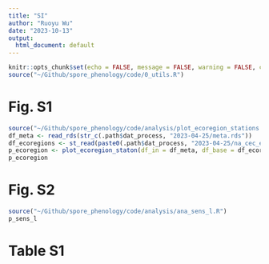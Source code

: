 ```yaml
---
title: "SI"
author: "Ruoyu Wu"
date: "2023-10-13"
output:
  html_document: default
---
```


```r
knitr::opts_chunk$set(echo = FALSE, message = FALSE, warning = FALSE, cache = FALSE, progress = FALSE)
source("~/Github/spore_phenology/code/0_utils.R")
```

<!-- # read dataset -->
<!-- ```{r read} -->
<!-- df_smooth <- read_rds(str_c(.path$dat_process, "2023-04-25/smooth_compare.rds")) -->
<!-- ``` -->

<!-- # summary the proportion of missing data in each station-year raw data -->
<!-- ```{r missing} -->
<!-- source("summ_miss_stationyear_raw_data.R") -->
<!-- df_miss <- summ_miss_stationyear_raw_data(df_smooth, count) -->
<!-- summary(df_miss$miss_ppt) -->
<!-- ``` -->

# Fig. S1
```r
source("~/Github/spore_phenology/code/analysis/plot_ecoregion_stations.R")
df_meta <- read_rds(str_c(.path$dat_process, "2023-04-25/meta.rds"))
df_ecoregions <- st_read(paste0(.path$dat_process, "2023-04-25/na_cec_eco_l1/NA_CEC_Eco_Level1.shp"))
p_ecoregion <- plot_ecoregion_staton(df_in = df_meta, df_base = df_ecoregions)
p_ecoregion
```

# Fig. S2
```r
source("~/Github/spore_phenology/code/analysis/ana_sens_l.R")
p_sens_l
```

# Table S1